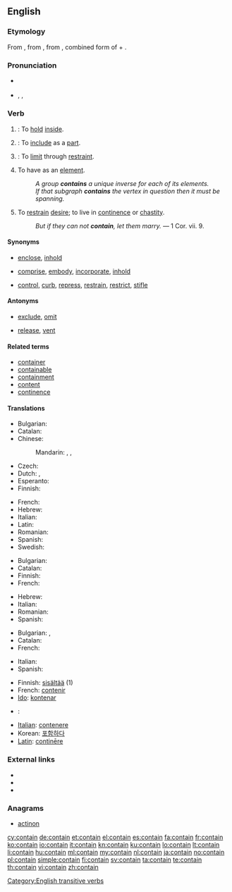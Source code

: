 ==English==

===Etymology===
From {{etyl|enm}}, from {{etyl|fro}} {{term|lang=fro|contenir}}, from {{etyl|la}} {{term|lang=la|continere||to hold or keep together, comprise, contain}}, combined form of {{term|con-||together|lang=la}} + {{term|lang=la|teneo|teneō|to hold}}.

===Pronunciation===
* {{a|Canada}}
*: {{audio|en-ca-contain.ogg|Audio (CA)}}
* {{a|US}} {{enPR|kən-tān'}}, {{IPA|/kənˈteɪn/}}, {{X-SAMPA|/k@n"teIn/}}
*: {{rhymes|eɪn}}

===Verb===
{{en-verb}}

# {{transitive}}: To [[hold]] [[inside]].
# {{transitive}}: To [[include]] as a [[part]].
# {{transitive}}: To [[limit]] through [[restraint]].
# {{mathematics|of a [[set]] etc.|transitive}} To have as an [[element]].
#: ''A group '''contains''' a unique inverse for each of its elements.''
#: ''If that subgraph '''contains''' the vertex in question then it must be spanning.''
# {{obsolete|intransitive}} To [[restrain]] [[desire]]; to live in [[continence]] or [[chastity]].
#: ''But if they can not '''contain''', let them marry.'' &mdash; 1 Cor. vii. 9.

====Synonyms====
* {{sense|hold inside}} [[enclose]], [[inhold]]
* {{sense|include as part}} [[comprise]], [[embody]], [[incorporate]], [[inhold]]
* {{sense|limit by restraint}} [[control]], [[curb]], [[repress]], [[restrain]], [[restrict]], [[stifle]]

====Antonyms====
* {{sense|include as part}} [[exclude]], [[omit]]
* {{sense|limit by restraint}} [[release]], [[vent]]

====Related terms====
* [[container]]
* [[containable]]
* [[containment]]
* [[content]]
* [[continence]]

====Translations====
{{trans-top|To hold inside}}
* Bulgarian: {{t|bg|побирам}}
* Catalan: {{t|ca|contenir}}
* Chinese:
*: Mandarin: {{t|zh|包含|tr=bāohán|sc=Hani}}, {{t|zh|含有|tr=hányǒu|sc=Hani}}, {{t|zh|含|tr=hán|sc=Hani}}
* Czech: {{t-|cs|obsahovat}}
* Dutch: {{t+|nl|inhouden}}, {{t+|nl|bevatten}}
* Esperanto: {{t-|eo|enhavi|xs=Esperanto}}
* Finnish: {{t-|fi|sisältää}}
{{trans-mid}}
* French: {{t|fr|contenir}}
* Hebrew: {{t-|he|הכיל|tr=heikhíl}}
* Italian: {{t|it|contenere}}
* Latin: {{t|la|teneo}}
* Romanian: {{t|ro|conține}}
* Spanish: {{t-|es|contener}}
* Swedish: {{t|sv|innehålla}}
{{trans-bottom}}

{{trans-top|To include as a part}}
* Bulgarian: {{t|bg|съдържам}}
* Catalan: {{t+|ca|contenir}}
* Finnish: {{t-|fi|sisältyä}}
* French: {{t|fr|contenir}}
{{trans-mid}}
* Hebrew: {{t+|he|כלל|tr=kalál}}
* Italian: {{t|it|contenere}}
* Romanian: {{t|ro|conține}}
* Spanish: {{t|es|contener}}
{{trans-bottom}}

{{trans-top|To limit through restraint}}
* Bulgarian: {{t|bg|сдържам}}, {{t|bg|въздържам}}
* Catalan: {{t|ca|contenir}}
* French: {{t|fr|contenir}}
{{trans-mid}}
* Italian: {{t|it|contenere}}
* Spanish: {{t|es|contener}}
{{trans-bottom}}

{{checktrans-top}}
* Finnish: [[sisältää]] (1)
* French: [[contenir]]
* [[Ido]]: [[kontenar]]
* {{ttbc|ia}}: {{t|ia|continer}}
{{trans-mid}}
* [[Italian]]: [[contenere]]
* Korean: [[포함하다]]
* [[Latin]]: [[continere|continēre]]
{{trans-bottom}}

===External links===
* {{R:Webster 1913}}
* {{R:Century 1911}}
* {{R:OneLook}}

===Anagrams===
* [[actinon#English|actinon]]

[[Category:English transitive verbs]]

[[cy:contain]]
[[de:contain]]
[[et:contain]]
[[el:contain]]
[[es:contain]]
[[fa:contain]]
[[fr:contain]]
[[ko:contain]]
[[io:contain]]
[[it:contain]]
[[kn:contain]]
[[ku:contain]]
[[lo:contain]]
[[lt:contain]]
[[li:contain]]
[[hu:contain]]
[[ml:contain]]
[[my:contain]]
[[nl:contain]]
[[ja:contain]]
[[no:contain]]
[[pl:contain]]
[[simple:contain]]
[[fi:contain]]
[[sv:contain]]
[[ta:contain]]
[[te:contain]]
[[th:contain]]
[[vi:contain]]
[[zh:contain]]